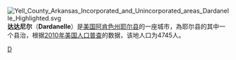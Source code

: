 [[File:Yell_County_Arkansas_Incorporated_and_Unincorporated_areas_Dardanelle_Highlighted.svg|right]]
'''达达尼尔'''（'''Dardanelle'''）是[[美国|美国]][[阿肯色州|阿肯色州]][[耶尔县_(阿肯色州)|耶尔县]]的一座城市，為耶尔县的其中一个县治，根据[[2010年美国人口普查|2010年美国人口普查]]的数据，该地人口为4745人。

{{Arkansas-stub}}
{{耶爾縣 (阿肯色州)}}
[[Category:阿肯色州城市|D]]